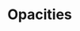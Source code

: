 
<Meta title="Theme/Palettes/Opacities" />

# Opacities

<DocGrid className="lighterGrid">
  <OpacityBlock
    opacity="--salt-opacity-4"
    cssVariable="--salt-palette-opacity-background"
  />
  <OpacityBlock
    opacity="--salt-opacity-3"
    cssVariable="--salt-palette-opacity-border"
  />
  <OpacityBlock
    opacity="--salt-opacity-3"
    cssVariable="--salt-palette-opacity-primary-border"
  />
  <OpacityBlock
    opacity="--salt-opacity-2"
    cssVariable="--salt-palette-opacity-secondary-border"
  />
  <OpacityBlock
    opacity="--salt-opacity-1"
    cssVariable="--salt-palette-opacity-tertiary-border"
  />
  <OpacityBlock
    opacity="--salt-opacity-2"
    cssVariable="--salt-palette-opacity-border-readonly"
  />
  <OpacityBlock
    opacity="--salt-opacity-4"
    cssVariable="--salt-palette-opacity-foreground"
  />
  <OpacityBlock
    opacity="--salt-opacity-4"
    cssVariable="--salt-palette-opacity-backdrop"
  />
  <OpacityBlock
    opacity="--salt-opacity-3"
    cssVariable="--salt-palette-opacity-fill"
  />
  <OpacityBlock
    opacity="--salt-opacity-3"
    cssVariable="--salt-palette-opacity-stroke"
  />
</DocGrid>
